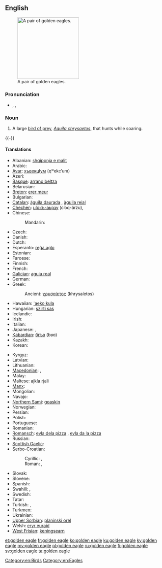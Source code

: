 ==English==
{{wikipedia}}
[[Image:Golden_eagle.jpg|thumb|right|200px|A pair of golden eagles.]]

===Pronunciation===
* {{enPR|gōld'ən ē'gl}}, {{IPA|/ˈɡəʊldən ˈiːɡl/}}, {{X-SAMPA|/"g@Uld@n "i:gl/}}

===Noun===
{{en-noun|head=[[golden]] [[eagle]]}}

# A large [[bird of prey]], ''[[Aquila chrysaetos]]'', that hunts while soaring.
{{-}}

====Translations====
{{trans-top|large bird of prey}}
* Albanian: [[shqiponja e malit]]
* Arabic: {{t-|ar|عقاب ذهبي|m|tr=ʿuqāb ḏahabiyy|sc=Arab}}
* [[Avar]]: [[хъвекцӀум]] (qʷekcʼum)
* Azeri: {{t-|az|berqut}}
* [[Basque]]: [[arrano beltza]]
* Belarusian: {{t-|be|беркут|m|tr=bérkut}}
* [[Breton]]: [[erer meur]]
* Bulgarian: {{t-|bg|скален орел|m|tr=skálem orél|sc=Cyrl}}
* [[Catalan]]: [[àguila daurada]] {{f}}, [[àguila reial]] {{f}}
* [[Chechen]]: [[цӀокъ-аьрзу]] (cʼoq-ärzu), {{tø|ce|дарта}}
* Chinese:
*: Mandarin: {{t|cmn|金雕|tr=jīndiāo|sc=Hani}}
* Czech: {{t-|cs|orel skalní|m}}
* Danish: {{t-|da|kongeørn}}
* Dutch: {{t+|nl|steenarend|m}}
* Esperanto: [[reĝa aglo]]
* Estonian: {{t-|et|kaljukotkas}}
* Faroese: {{t-|fo|kongaørn}}
* Finnish: {{t+|fi|maakotka}}
* French: {{t+|fr|aigle royal|m}}
* [[Galician]]: [[aguia real]] {{f}}
* German: {{t+|de|Steinadler|m}}
* Greek: {{t-|el|χρυσαετός|m|tr=chrisaetós|sc=Grek}}
*: Ancient: [[χρυσαίετος]] (khrysaíetos) {{m}}
* Hawaiian: [['aeko kula]]
* Hungarian: [[szirti sas]]
* Icelandic: {{t-|is|gullörn|m}}
* Irish: {{t-|ga|iolar fíréan|m}}
* Italian: {{t-|it|aquila reale|f}}
* Japanese: {{t-|ja|イヌワシ|tr=inuwashi|sc=Jpan}}, {{t-|ja|犬鷲|tr=いぬわし, inuwashi|sc=Jpan}}
* [[Kabardian]]: [[бгъэ]] (bʁɑ)
* Kazakh: {{t|kk|бүркіт|tr=bürkit|sc=Cyrl}}
* Korean: {{t-|ko|검독수리|tr=geomdoksuri|sc=Hang}}
{{trans-mid}}
* Kyrgyz: {{t+|ky|бүркүт|tr=bürküt|sc=Cyrl}}
* Latvian: {{t-|lv|klinšu ērglis|m}}
* Lithuanian: {{t-|lt|kilnusis erelis|m}}
* [[Macedonian]]: {{t-|mk|сури орел|m|tr=súri órel|sc=Cyrl}}, {{t-|mk|златен орел|m|tr=zláten órel|sc=Cyrl}}
* Malay: {{t-|ms|helang emas|m}}
* Maltese: [[ajkla rjali]]
* [[Manx]]: {{t-|gv|urley buigh|m}}
* Mongolian: {{t-|mn|цармын бүргэд|tr=tsarmyn bürged|sc=Cyrl}}
* Navajo: {{tø|nv|atsátsoh}}
* [[Northern Sami]]: [[goaskin]]
* Norwegian: {{t-|no|kongeørn}}
* Persian: {{t-|fa|عقاب طلایی|tr=oqâb-e talâyi}}
* Polish: {{t-|pl|orzeł przedni|m}}
* Portuguese: {{t-|pt|águia-real|f}}
* Romanian: {{t-|ro|acvilă de munte|f}}
* [[Romansch]]: [[evla dela pizza]] {{f}}, [[evla da la pizza]] {{f}}
* Russian: {{t+|ru|беркут|m|tr=bérkut}}
* [[Scottish Gaelic]]: {{t-|gd|iolair-bhuidhe|f}}
* Serbo-Croatian:
*: Cyrillic: {{t-|sh|златаш|m}}, {{t-|sh|црни орао|m}}
*: Roman: {{t-|sh|zlataš|m}}, {{t-|sh|crni orao|m}}
* Slovak: {{t-|sk|orol skalný|m}}
* Slovene: {{t-|sl|orel skalni|m}}
* Spanish: {{t-|es|águila real|f}}
* Swahili: {{t-|sw|tai-mfalme}}, {{t-|sw|tai wa dhahabu}}
* Swedish: {{t+|sv|kungsörn|c}}
* Tatar: {{t+|tt|бөркет|tr=börket|sc=Cyrl}}
* Turkish: {{t+|tr|kaya kartalı}}, {{t-|tr|altın kartal}}
* Turkmen: {{t+|tk|bürgüt}}
* Ukrainian: {{t+|uk|беркут|m|tr=berkút}}
* [[Upper Sorbian]]: [[planinski orel]]
* Welsh: [[eryr euraid]]
* [[West Frisian]]: [[keningsearn]]
{{trans-bottom}}

[[Category:en:Birds]]
[[Category:en:Eagles]]

[[et:golden eagle]]
[[fr:golden eagle]]
[[ko:golden eagle]]
[[ku:golden eagle]]
[[ky:golden eagle]]
[[my:golden eagle]]
[[pl:golden eagle]]
[[ru:golden eagle]]
[[fi:golden eagle]]
[[sv:golden eagle]]
[[ta:golden eagle]]